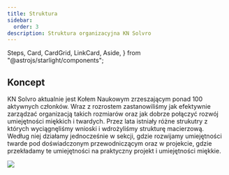 ```yaml
---
title: Struktura
sidebar:
  order: 3
description: Struktura organizacyjna KN Solvro
---
```


  Steps,
  Card,
  CardGrid,
  LinkCard,
  Aside,
} from "@astrojs/starlight/components";

## Koncept

KN Solvro aktualnie jest Kołem Naukowym zrzeszającym ponad 100 aktywnych członków. Wraz z rozrostem zastanowiliśmy jak efektywnie zarządzać organizacją takich rozmiarów oraz jak dobrze połączyć rozwój umiejętności miękkich i twardych.
Przez lata istniały różne strukutry z których wyciągnęliśmy wnioski i wdrożyliśmy strukturę macierzową. Według niej działamy jednocześnie w sekcji, gdzie rozwijamy umiejętności twarde pod doświadczonym przewodniczącym oraz w projekcie, gdzie przekładamy te umiejętności na praktyczny projekt i umiejętności miękkie.

![](../../../assets/solvro/organizational-structure.png)
